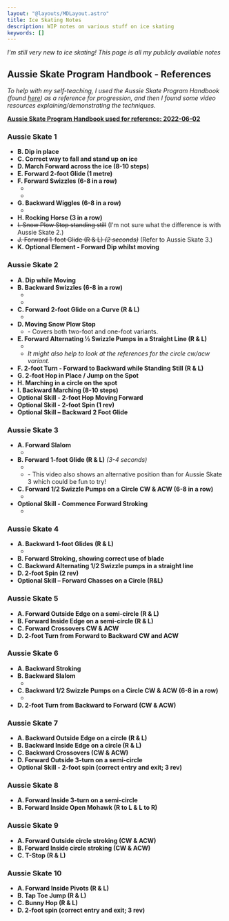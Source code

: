 ```yaml
---
layout: "@layouts/MDLayout.astro"
title: Ice Skating Notes
description: WIP notes on various stuff on ice skating
keywords: []
---
```





*I'm still very new to ice skating! This page is all my publicly available notes*

## Aussie Skate Program Handbook - References

*To help with my self-teaching, I used the Aussie Skate Program Handbook (found [here](https://aussieskate.au/)) as a reference for progression, and then I found some video resources explaining/demonstrating the techniques.*

**[Aussie Skate Program Handbook used for reference: 2022-06-02](https://aussieskate.au/wp-content/uploads/2023/09/Aussie-Skate-Handbook_2022-Review_02.06.2022.pdf)**

### Aussie Skate 1

- **B. Dip in place**
- **C. Correct way to fall and stand up on ice**
- **D. March Forward across the ice (8-10 steps)**
- **E. Forward 2-foot Glide (1 metre)**
- **F. Forward Swizzles (6-8 in a row)**
    - <YT ch="Coach Julia" title="Learn Figure Skating Forward Stroking! Beginner Ice Skating Tutorial" date="2018-02-12" path="8vaZXbHHQxM?t=12" start="0:12" end="1:50"/>
    - <YT ch="Ice Coach Online" title="Ice Skating Tutorial - Lemons / Swizzles" date="2015-01-09" path="r8VG-3tFBho" start="0:00" end="2:46"/>
- **G. Backward Wiggles (6-8 in a row)**
    - <YT ch="Coach Julia" title="How To Skate Backwards - The Best Basic Backward Skating Tutorial" date="2020-12-07" path="dZsfWfYxqzw?t=45" start="0:45" end="5:04"/>
- **H. Rocking Horse (3 in a row)**
- ~~I. Snow Plow Stop standing still~~ (I'm not sure what the difference is with Aussie Skate 2.)
- ~~J. Forward 1-foot Glide (R & L) *(2 seconds)*~~ (Refer to Aussie Skate 3.)
- **K. Optional Element - Forward Dip whilst moving**

### Aussie Skate 2

- **A. Dip while Moving**
- **B. Backward Swizzles (6-8 in a row)**
    - <YT ch="Coach Julia" title="How To Skate Backwards - The Best Basic Backward Skating Tutorial" date="2020-12-07" path="dZsfWfYxqzw?t=422" start="7:02" end="9:21"/>
    - <YT ch="Ice Coach Online" title="Ice Skating Tutorial - Lemons / Swizzles" date="2015-01-09" path="r8VG-3tFBho?t=166" start="2:46"/>
- **C. Forward 2-foot Glide on a Curve (R & L)**
    - <YT ch="Ice Coach Online" title="Simple Ice Skating Trick for Beginners to Curve around the Corner on Ice!" date="2020-01-09" path="sLfWUPifLGQ"/>
- **D. Moving Snow Plow Stop**
    - <YT ch="Coach Julia" title="How to stop on Ice Skates, Forward Snowplow Stop" date="2018-04-19" path="rhQY1_bTjVs"/>
        - Covers both two-foot and one-foot variants.
- **E. Forward Alternating ½ Swizzle Pumps in a Straight Line (R & L)**
    - <YT ch="Colleen McQuaid" title="USFSA Basic Skills: 2F - Forward alternating half swizzle pumps" date="2014-04-24" path="rV_1ln9AFvM"/>
    - *It might also help to look at the references for the circle cw/acw variant.*
- **F. 2-foot Turn - Forward to Backward while Standing Still (R & L)**
- **G. 2-foot Hop in Place / Jump on the Spot**
- **H. Marching in a circle on the spot**
- **I. Backward Marching (8-10 steps)**
- **Optional Skill - 2-foot Hop Moving Forward**
- **Optional Skill - 2-foot Spin (1 rev)**
- **Optional Skill – Backward 2 Foot Glide**

### Aussie Skate 3

- **A. Forward Slalom**
    - <YT ch="Coach Julia" title="Learn The Two Foot Slalom - Forward and Backward!" date="2022-12-12" path="Q6pW8m7qJhA?t=100" start="1:40" end="7:15"/>
- **B. Forward 1-foot Glide (R & L)** *(3-4 seconds)*
    - <YT ch="Skate for Gold" title="How to One Foot Glide for Beginners | Beginner Series" date="2020-10-11" path="pwsR1heQK8Y"/>
    - <YT ch="Ice Coach Online" title="How to Glide on One Foot on the Ice! Skating Tutorial by Ice Coach Online!" date="2019-11-24" path="hKnyLPAgBPQ"/>
        - This video also shows an alternative position than for Aussie Skate 3 which could be fun to try!
- **C. Forward 1/2 Swizzle Pumps on a Circle CW & ACW (6-8 in a row)**
    - <YT ch="Coach Julia" title="Learn Half Swizzle Pumps In Ice Skates!" date="2024-06-09" path="et5Jt1PMAk8?t=57" start="0:58" end="8:10"/>
- **Optional Skill - Commence Forward Stroking**
    - <YT ch="IceSkating.London" title="T Push - Beginner Learn to Ice Skate Series" date="2022-09-15" path="LyKnQ2-xOg0"/>

### Aussie Skate 4

- **A. Backward 1-foot Glides (R & L)**
    - <YT ch="Coach Julia" title="How To Skate Backwards - The Best Basic Backward Skating Tutorial" date="2020-12-07" path="dZsfWfYxqzw?t=304" start="5:04" end="7:02"/>
- **B. Forward Stroking, showing correct use of blade**
- **C. Backward Alternating 1/2 Swizzle pumps in a straight line**
- **D. 2-foot Spin (2 rev)**
- **Optional Skill – Forward Chasses on a Circle (R&L)**

### Aussie Skate 5

- **A. Forward Outside Edge on a semi-circle (R & L)**
- **B. Forward Inside Edge on a semi-circle (R & L)**
- **C. Forward Crossovers CW & ACW**
- **D. 2-foot Turn from Forward to Backward CW and ACW**

### Aussie Skate 6

- **A. Backward Stroking**
- **B. Backward Slalom**
    - <YT ch="Coach Julia" title="Learn The Two Foot Slalom - Forward and Backward!" date="2022-12-12" path="Q6pW8m7qJhA?t=435" start="7:15"/>
- **C. Backward 1/2 Swizzle Pumps on a Circle CW & ACW (6-8 in a row)**
    - <YT ch="Coach Julia" title="Learn Half Swizzle Pumps In Ice Skates!" date="2024-06-09" path="et5Jt1PMAk8?t=490" start="8:10"/>
- **D. 2-foot Turn from Backward to Forward (CW & ACW)**

### Aussie Skate 7

- **A. Backward Outside Edge on a circle (R & L)**
- **B. Backward Inside Edge on a circle (R & L)**
- **C. Backward Crossovers (CW & ACW)**
- **D. Forward Outside 3-turn on a semi-circle**
- **Optional Skill - 2-foot spin (correct entry and exit; 3 rev)**

### Aussie Skate 8

- **A. Forward Inside 3-turn on a semi-circle**
- **B. Forward Inside Open Mohawk (R to L & L to R)**

### Aussie Skate 9

- **A. Forward Outside circle stroking (CW & ACW)**
- **B. Forward Inside circle stroking (CW & ACW)**
- **C. T-Stop (R & L)**

### Aussie Skate 10

- **A. Forward Inside Pivots (R & L)**
- **B. Tap Toe Jump (R & L)**
- **C. Bunny Hop (R & L)**
- **D. 2-foot spin (correct entry and exit; 3 rev)**


